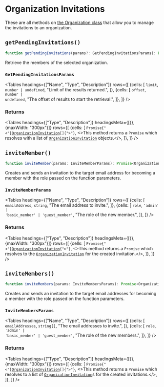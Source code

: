 
# Organization Invitations

These are all methods on [the Organization class](/reference-js/organization/organization) that allow you to manage the invitations to an organization.

## `getPendingInvitations()`

```typescript
function getPendingInvitations(params?: GetPendingInvitationsParams): Promise<OrganizationInvitation[]>;
```

Retrieve the members of the selected organization.

### `GetPendingInvitationsParams`

<Tables
  headings={["Name", "Type", "Description"]}
  rows={[
  {cells: [
  <code>limit</code>,
  <code>number | undefined</code>,
  "Limit of the results returned.",
  ]},
  {cells: [
  <code>offset</code>,
  <code>number | undefined</code>,
  "The offset of results to start the retrieval.",
  ]},
  ]}
/>

### Returns

<Tables
  headings={["Type", "Description"]}
  headingsMeta={[{}, {maxWidth: "300px"}]}
  rows={[
  {cells: [
  <code>Promise{"<"}<a href="/reference-js/organization-invitation">OrganizationInvitation</a>[]{">"}</code>,
  <>This method returns a <code>Promise</code> which resolves with a list of <code><a href="/reference-js/organization-invitation">OrganizationInvitation</a></code> objects.</>,
  ]},
  ]}
/>

## `inviteMember()`

```typescript
function inviteMember(params: InviteMemberParams): Promise<OrganizationInvitation>;
```

Creates and sends an invitation to the target email address for becoming a member with the role passed on the  function parameters.

### `InviteMemberParams`

<Tables
  headings={["Name", "Type", "Description"]}
  rows={[
  {cells: [
  <code>emailAddress</code>,
  <code>string</code>,
  "The email address to invite.",
  ]},
  {cells: [
  <code>role</code>,
  <code>'admin' | 'basic_member' | 'guest_member'</code>,
  "The role of the new member.",
  ]},
  ]}
/>

### Returns

<Tables
  headings={["Type", "Description"]}
  headingsMeta={[{}, {maxWidth: "300px"}]}
  rows={[
  {cells: [
  <code>Promise{"<"}<a href="/reference-js/organization-invitation">OrganizationInvitation</a>{">"}</code>,
  <>This method returns a <code>Promise</code> which resolves to the <code><a href="/reference-js/organization-invitation">OrganizationInvitation</a></code> for the created invitation.</>,
  ]},
  ]}
/>

## `inviteMembers()`

```typescript
function inviteMembers(params: InviteMembersParams): Promise<OrganizationInvitation[]>;
```

Creates and sends an invitation to the target email addresses for becoming a member with the role passed on the function parameters.

### `InviteMembersParams`

<Tables
  headings={["Name", "Type", "Description"]}
  rows={[
  {cells: [
  <code>emailAddresses</code>,
  <code>string[]</code>,
  "The email addresses to invite.",
  ]},
  {cells: [
  <code>role</code>,
  <code>'admin' | 'basic_member' | 'guest_member'</code>,
  "The role of the new members.",
  ]},
  ]}
/>

### Returns

<Tables
  headings={["Type", "Description"]}
  headingsMeta={[{}, {maxWidth: "300px"}]}
  rows={[
  {cells: [
  <code>Promise{"<"}<a href="/reference-js/organization-invitation">OrganizationInvitation</a>[]{">"}</code>,
  <>This method returns a <code>Promise</code> which resolves to a list of <code><a href="/reference-js/organization-invitation">OrganizationInvitation</a></code>s for the created invitations.</>,
  ]},
  ]}
/>
